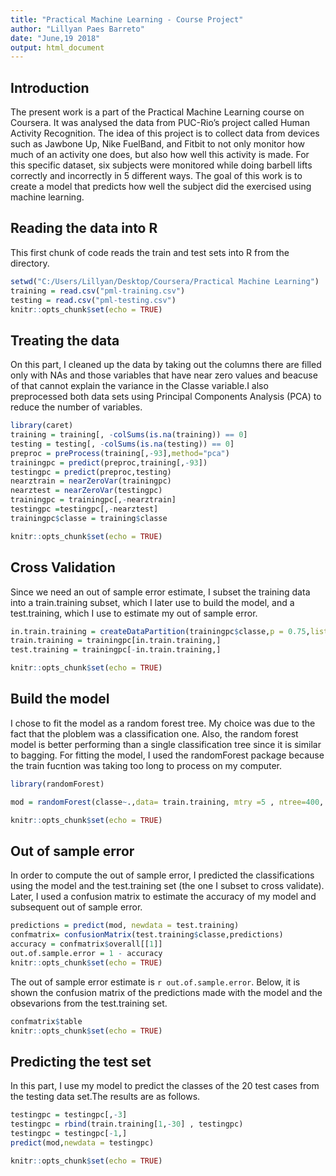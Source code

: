 ---
title: "Practical Machine Learning - Course Project"
author: "Lillyan Paes Barreto"
date: "June,19 2018"
output: html_document
---

## Introduction

The present work is a part of the Practical Machine Learning course on Coursera. It was analysed the data from PUC-Rio's project called Human Activity Recognition. The idea of this project is to collect data from devices such as Jawbone Up, Nike FuelBand, and Fitbit to not only monitor how much of an activity one does, but also how well this activity is made. For this specific dataset, six subjects were monitored while doing barbell lifts correctly and incorrectly in 5 different ways. The goal of this work is to create a model that predicts how well the subject did the exercised using machine learning.

## Reading the data into R

This first chunk of code reads the train and test sets into R from the directory.

```{r setup, include=TRUE}
setwd("C:/Users/Lillyan/Desktop/Coursera/Practical Machine Learning")
training = read.csv("pml-training.csv")
testing = read.csv("pml-testing.csv")
knitr::opts_chunk$set(echo = TRUE)
```
## Treating the data

  On this part, I cleaned up the data by taking out the columns there are filled only with NAs and those variables that have near zero values and beacuse of that cannot explain the variance in the Classe variable.I also preprocessed both data sets using Principal Components Analysis (PCA) to reduce the number of variables.

```{r uploading, include=TRUE}
library(caret)
training = training[, -colSums(is.na(training)) == 0]
testing = testing[, -colSums(is.na(testing)) == 0]
preproc = preProcess(training[,-93],method="pca")
trainingpc = predict(preproc,training[,-93])
testingpc = predict(preproc,testing)
nearztrain = nearZeroVar(trainingpc)
nearztest = nearZeroVar(testingpc)
trainingpc = trainingpc[,-nearztrain]
testingpc =testingpc[,-nearztest]
trainingpc$classe = training$classe

knitr::opts_chunk$set(echo = TRUE)
```

## Cross Validation

  Since we need an out of sample error estimate, I subset the training data into a train.training subset, which I later use to build the model, and a test.training, which I use to estimate my out of sample error.

```{r cv, include=TRUE}
in.train.training = createDataPartition(trainingpc$classe,p = 0.75,list=FALSE)
train.training = trainingpc[in.train.training,]
test.training = trainingpc[-in.train.training,]

knitr::opts_chunk$set(echo = TRUE)
```

## Build the model

  I chose to fit the model as a random forest tree. My choice was due to the fact that the ploblem was a classification one. Also, the random forest model is better performing than a single classification tree since it is similar to bagging. For fitting the model, I used the randomForest package because the train fucntion was taking too long to process on my computer.

```{r model, include=TRUE}
library(randomForest)

mod = randomForest(classe~.,data= train.training, mtry =5 , ntree=400, keep.forest=TRUE, importance=TRUE)

knitr::opts_chunk$set(echo = TRUE)
```

## Out of sample error

In order to compute the out of sample error, I predicted the classifications using the model and the test.training set (the one I subset to cross validate). Later, I used a confusion matrix to estimate the accuracy of my model and subsequent out of sample error.

```{r out, include=TRUE}
predictions = predict(mod, newdata = test.training)
confmatrix= confusionMatrix(test.training$classe,predictions)
accuracy = confmatrix$overall[[1]]
out.of.sample.error = 1 - accuracy
knitr::opts_chunk$set(echo = TRUE)
```

  The out of sample error estimate is `r out.of.sample.error`. Below, it is shown the confusion matrix of the predictions made with the model and the obsevarions from the test.training set.

```{r acc, include=TRUE}
confmatrix$table
knitr::opts_chunk$set(echo = TRUE)
```

## Predicting the test set

In this part, I use my model to predict the classes of the 20 test cases from the testing data set.The results are as follows.

```{r pred, include=TRUE}
testingpc = testingpc[,-3]
testingpc = rbind(train.training[1,-30] , testingpc)
testingpc = testingpc[-1,]
predict(mod,newdata = testingpc)

knitr::opts_chunk$set(echo = TRUE)
```


